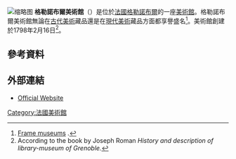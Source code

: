 [[File:Musee_Grenoble.JPG|缩略图]]
'''格勒諾布爾美術館'''（{{lang-fr|Musée de Grenoble}}）是位於[[法國|法國]][[格勒諾布爾|格勒諾布爾]]的一座[[美術館|美術館]]。格勒諾布爾美術館無論在[[古代美術|古代美術]]藏品還是在[[現代美術|現代美術]]藏品方面都享譽盛名<ref>[http://www.framemuseums.org/jsp/fiche_musee.jsp?STNAV=&RUBNAV=&CODE=M114311147790617&LANGUE=1&RH=ACCUEIL Frame museums] {{webarchive|url=https://web.archive.org/web/20110726064122/http://www.framemuseums.org/jsp/fiche_musee.jsp?STNAV=&RUBNAV=&CODE=M114311147790617&LANGUE=1&RH=ACCUEIL |date=2011-07-26 }}.</ref>。美術館創建於1798年2月16日<ref>According to the book by Joseph Roman ''History and description of library-museum of Grenoble.''</ref>。

== 參考資料 ==
{{Reflist}}

== 外部連結 ==
{{commons|Category:Musée de Grenoble}}
*{{fr icon}}[http://www.museedegrenoble.fr/ Official Website] {{Wayback|url=http://www.museedegrenoble.fr/ |date=20020803165527 }}

[[Category:法國美術館|Category:法國美術館]]
{{france-stub}}